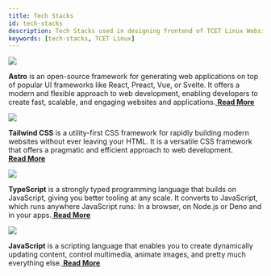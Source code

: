 ```yaml
---
title: Tech Stacks
id: tech-stacks
description: Tech Stacks used in designing frontend of TCET Linux Website
keywords: [tech-stacks, TCET Linux]
---
```



<div style={{display: 'flex', flexDirection:'Column', justifyContent: 'space-around'}}>

<!-- Astro Card Section-->
<div class="tech-card" style={{display: 'flex', border: '1px solid #ccc', borderRadius: '5px', padding: '20px', margin: '10px',  width: '1000px', textAlign: 'left'}}>
    <img src={Astro} style={{ border: "2px solid gray", width: "100px", margin: '0 20px', borderRadius: '5px'}} /> 
    <p><b>Astro</b> is an open-source framework for generating web applications on top of popular UI frameworks like React, Preact, Vue, or Svelte.  It offers a modern and flexible approach to web development, enabling developers to create fast, scalable, and engaging websites and applications.<a href="https://astro.build/"> <b>Read More </b></a></p>
</div>

<!-- Tailwind Card Section-->
<div class="tech-card" style={{display: 'flex', border: '1px solid #ccc', borderRadius: '5px', padding: '20px', margin: '10px',  width: '1000px', textAlign: 'left'}}>
    <img src={Tailwind} style={{ border: "2px solid gray", width: "100px", margin: '0 20px', borderRadius: '5px'}} /> 
    <p><b>Tailwind CSS</b> is a utility-first CSS framework for rapidly building modern websites without ever leaving your HTML. It is a versatile CSS framework that offers a pragmatic and efficient approach to web development. <br/> <a href="https://tailwindcss.com/"><b> Read More </b></a></p>
</div>

<!-- TypeScript Card Section-->
<div class="tech-card" style={{display: 'flex', border: '1px solid #ccc', borderRadius: '5px', padding: '20px', margin: '10px',  width: '1000px', textAlign: 'left'}}>
    <img src={TypeScript} style={{ border: "2px solid gray", width: "100px", margin: '0 20px', borderRadius: '5px'}} /> 
    <p><b>TypeScript</b> is a strongly typed programming language that builds on JavaScript, giving you better tooling at any scale. It converts to JavaScript, which runs anywhere JavaScript runs: In a browser, on Node.js or Deno and in your apps.<a href="https://www.typescriptlang.org/"> <b>Read More</b> </a></p>
</div>

<!-- JavaScript Card Section-->
<div class="tech-card" style={{display: 'flex', border: '1px solid #ccc', borderRadius: '5px', padding: '20px', margin: '10px',  width: '1000px', textAlign: 'left'}}>
    <img src={JavaScript} style={{ border: "2px solid gray", width: "100px", margin: '0 20px', borderRadius: '5px'}} /> 
    <p><b>JavaScript</b> is a scripting language that enables you to create dynamically updating content, control multimedia, animate images, and pretty much everything else.<a href="https://www.javascript.com/"><b> Read More </b></a></p>
</div>

</div>

